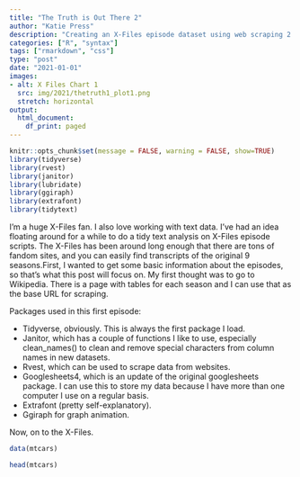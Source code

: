 ```yaml
---
title: "The Truth is Out There 2"
author: "Katie Press"
description: "Creating an X-Files episode dataset using web scraping 2."
categories: ["R", "syntax"]
tags: ["rmarkdown", "css"]
type: "post"
date: "2021-01-01"
images:
- alt: X Files Chart 1
  src: img/2021/thetruth1_plot1.png
  stretch: horizontal
output: 
  html_document:
    df_print: paged
---
```


```r
knitr::opts_chunk$set(message = FALSE, warning = FALSE, show=TRUE)
library(tidyverse)
library(rvest)
library(janitor)
library(lubridate)
library(ggiraph)
library(extrafont)
library(tidytext)
```


I'm a huge X-Files fan. I also love working with text data. I've had an idea floating around for a while to do a tidy text analysis on X-Files episode scripts. The X-Files has been around long enough that there are tons of fandom sites, and you can easily find transcripts of the original 9 seasons.First, I wanted to get some basic information about the episodes, so that's what this post will focus on. My first thought was to go to Wikipedia. There is a page with tables for each season and I can use that as the base URL for scraping. 

Packages used in this first episode:

- Tidyverse, obviously. This is always the first package I load. 
- Janitor, which has a couple of functions I like to use, especially clean_names() to clean and remove special characters from column names in new datasets. 
- Rvest, which can be used to scrape data from websites. 
- Googlesheets4, which is an update of the original googlesheets package. I can use this to store my data because I have more than one computer I use on a regular basis.  
- Extrafont (pretty self-explanatory).
- Ggiraph for graph animation.

Now, on to the X-Files.


```r
data(mtcars)

head(mtcars)
```

